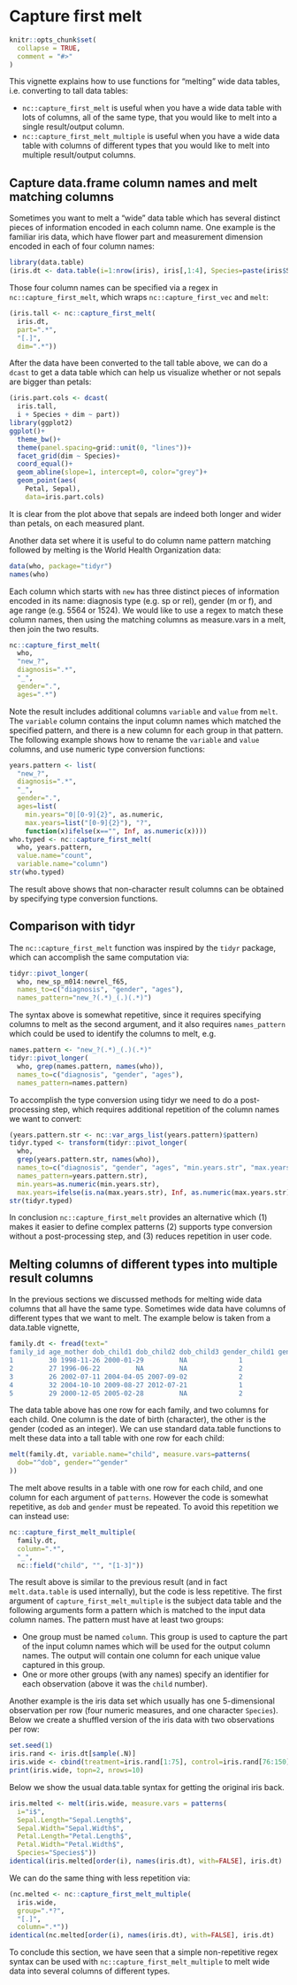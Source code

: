 <!--
%\VignetteEngine{knitr::knitr}
%\VignetteIndexEntry{vignette 3: capture first melt}
-->

# Capture first melt

```r
knitr::opts_chunk$set(
  collapse = TRUE,
  comment = "#>"
)
```

This vignette explains how to use functions for "melting" wide
data tables, i.e. converting to tall data tables:

* `nc::capture_first_melt` is useful when you have a wide data table
  with lots of columns, all of the same type, that you would like to
  melt into a single result/output column.
* `nc::capture_first_melt_multiple` is useful when you have a wide
  data table with columns of different types that you would like to
  melt into multiple result/output columns.

## Capture data.frame column names and melt matching columns

Sometimes you want to melt a "wide" data table which has several
distinct pieces of information encoded in each column name. One
example is the familiar iris data, which have flower part and
measurement dimension encoded in each of four column names:

```r
library(data.table)
(iris.dt <- data.table(i=1:nrow(iris), iris[,1:4], Species=paste(iris$Species)))
```

Those four column names can be specified via a regex in
`nc::capture_first_melt`, which wraps `nc::capture_first_vec` and
`melt`:

```r
(iris.tall <- nc::capture_first_melt(
  iris.dt,
  part=".*",
  "[.]",
  dim=".*"))
```

After the data have been converted to the tall table above, we can do a
`dcast` to get a data table which can help us visualize whether or not
sepals are bigger than petals:

```r
(iris.part.cols <- dcast(
  iris.tall,
  i + Species + dim ~ part))
library(ggplot2)
ggplot()+
  theme_bw()+
  theme(panel.spacing=grid::unit(0, "lines"))+
  facet_grid(dim ~ Species)+
  coord_equal()+
  geom_abline(slope=1, intercept=0, color="grey")+
  geom_point(aes(
    Petal, Sepal),
    data=iris.part.cols)
 ```

It is clear from the plot above that sepals are indeed both longer and
wider than petals, on each measured plant.

Another data set where it is useful to do column name pattern matching
followed by melting is the World Health Organization data:

```r
data(who, package="tidyr")
names(who)
```

Each column which starts with `new` has three distinct pieces of
information encoded in its name: diagnosis type (e.g. sp or rel),
gender (m or f), and age range (e.g. 5564 or 1524). We would like to
use a regex to match these column names, then using the matching
columns as measure.vars in a melt, then join the two results. 

```r
nc::capture_first_melt(
  who,
  "new_?",
  diagnosis=".*",
  "_",
  gender=".",
  ages=".*")
```

Note the result includes additional columns `variable` and `value`
from `melt`. The `variable` column contains the input column
names which matched the specified pattern, and there is a new column
for each group in that pattern. The following example shows how to
rename the `variable` and `value` columns, and use numeric type
conversion functions:

```r
years.pattern <- list(
  "new_?",
  diagnosis=".*",
  "_",
  gender=".",
  ages=list(
    min.years="0|[0-9]{2}", as.numeric,
    max.years=list("[0-9]{2}"), "?",
    function(x)ifelse(x=="", Inf, as.numeric(x))))
who.typed <- nc::capture_first_melt(
  who, years.pattern,
  value.name="count",
  variable.name="column")
str(who.typed)
```

The result above shows that non-character result columns can be
obtained by specifying type conversion functions.

## Comparison with tidyr

The `nc::capture_first_melt` function was inspired by the `tidyr`
package, which can accomplish the same computation via:

```r
tidyr::pivot_longer(
  who, new_sp_m014:newrel_f65,
  names_to=c("diagnosis", "gender", "ages"),
  names_pattern="new_?(.*)_(.)(.*)")
```

The syntax above is somewhat repetitive, since it requires specifying
columns to melt as the second argument, and it also requires
`names_pattern` which could be used to identify the columns to melt,
e.g.

```r
names.pattern <- "new_?(.*)_(.)(.*)"
tidyr::pivot_longer(
  who, grep(names.pattern, names(who)),
  names_to=c("diagnosis", "gender", "ages"),
  names_pattern=names.pattern)
```

To accomplish the type conversion using tidyr we need to do a
post-processing step, which requires additional repetition of the
column names we want to convert:

```r
(years.pattern.str <- nc::var_args_list(years.pattern)$pattern)
tidyr.typed <- transform(tidyr::pivot_longer(
  who,
  grep(years.pattern.str, names(who)),
  names_to=c("diagnosis", "gender", "ages", "min.years.str", "max.years.str"),
  names_pattern=years.pattern.str),
  min.years=as.numeric(min.years.str),
  max.years=ifelse(is.na(max.years.str), Inf, as.numeric(max.years.str)))
str(tidyr.typed)
```

In conclusion `nc::capture_first_melt` provides an alternative which
(1) makes it easier to define complex patterns (2) supports type
conversion without a post-processing step, and (3) reduces repetition
in user code.

## Melting columns of different types into multiple result columns

In the previous sections we discussed methods for melting wide data
columns that all have the same type. Sometimes wide data have columns
of different types that we want to melt. The example below is taken
from a data.table vignette,

```r
family.dt <- fread(text="
family_id age_mother dob_child1 dob_child2 dob_child3 gender_child1 gender_child2 gender_child3
1         30 1998-11-26 2000-01-29         NA             1             2            NA
2         27 1996-06-22         NA         NA             2            NA            NA
3         26 2002-07-11 2004-04-05 2007-09-02             2             2             1
4         32 2004-10-10 2009-08-27 2012-07-21             1             1             1
5         29 2000-12-05 2005-02-28         NA             2             1            NA")
```

The data table above has one row for each family, and two columns for
each child. One column is the date of birth (character), the other is
the gender (coded as an integer). We can use standard data.table
functions to melt these data into a tall table with one row for each
child:

```r
melt(family.dt, variable.name="child", measure.vars=patterns(
  dob="^dob", gender="^gender"
))
```

The melt above results in a table with one row for each child, and one
column for each argument of `patterns`. However the code is somewhat
repetitive, as `dob` and `gender` must be repeated. To avoid this
repetition we can instead use:

```r
nc::capture_first_melt_multiple(
  family.dt,
  column=".*",
  "_",
  nc::field("child", "", "[1-3]"))
```

The result above is similar to the previous result (and in fact
`melt.data.table` is used internally), but the code is less
repetitive. The first argument of `capture_first_melt_multiple` is the
subject data table and the following arguments form a pattern which is
matched to the input data column names. The pattern must have at least
two groups:

* One group must be named `column`. This group is used to capture the
  part of the input column names which will be used for the output
  column names. The output will contain one column for each unique
  value captured in this group.
* One or more other groups (with any names) specify an identifier for
  each observation (above it was the `child` number).

Another example is the iris data set which usually has one
5-dimensional observation per row (four numeric measures, and one
character `Species`). Below we create a shuffled version of the iris
data with two observations per row:

```r
set.seed(1)
iris.rand <- iris.dt[sample(.N)]
iris.wide <- cbind(treatment=iris.rand[1:75], control=iris.rand[76:150])
print(iris.wide, topn=2, nrows=10)
```

Below we show the usual data.table syntax for getting the original
iris back.

```r
iris.melted <- melt(iris.wide, measure.vars = patterns(
  i="i$",
  Sepal.Length="Sepal.Length$",
  Sepal.Width="Sepal.Width$",
  Petal.Length="Petal.Length$",
  Petal.Width="Petal.Width$",
  Species="Species$"))
identical(iris.melted[order(i), names(iris.dt), with=FALSE], iris.dt)
```

We can do the same thing with less repetition via:

```r
(nc.melted <- nc::capture_first_melt_multiple(
  iris.wide,
  group=".*?",
  "[.]",
  column=".*"))
identical(nc.melted[order(i), names(iris.dt), with=FALSE], iris.dt)
```

To conclude this section, we have seen that a simple non-repetitive
regex syntax can be used with `nc::capture_first_melt_multiple` to
melt wide data into several columns of different types.

